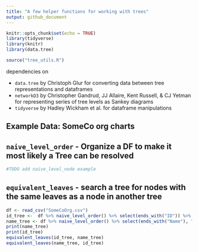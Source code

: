 ```yaml
---
title: "A few helper functions for working with trees"
output: github_document 
---
```


```r
knitr::opts_chunk$set(echo = TRUE)
library(tidyverse)
library(knitr)
library(data.tree)

source("tree_utils.R")
```


dependencies on 

- `data.tree` by Christoph Glur for converting data between tree representations and dataframes
- `networkD3` by Christopher Gandrud, JJ Allaire, Kent Russell, & CJ Yetman for representing series of tree levels as Sankey diagrams
- `tidyverse` by Hadley Wickham et al. for dataframe manipulations 

## Example Data: SomeCo org charts

## `naive_level_order` - Organize a DF to make it most likely a Tree can be resolved
```r
#TODO add naive_level_node example
```



## `equivalent_leaves` - search a tree for nodes with the same leaves as a node in another tree 
```r

df <- read_csv("SomeCoOrg.csv")
id_tree <-  df %>% naive_level_order() %>% select(ends_with("ID")) %>% df_to_tree()
name_tree <- df %>% naive_level_order() %>% select(ends_with("Name"), "Unit ID") %>% df_to_tree()
print(name_tree)
print(id_tree)
equivalent_leaves(id_tree, name_tree)
equivalent_leaves(name_tree, id_tree)

```


